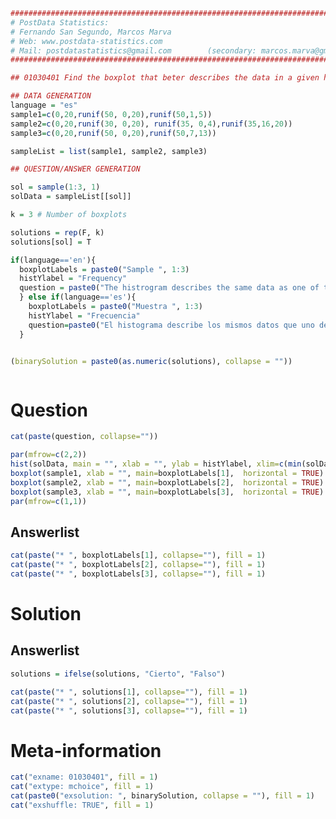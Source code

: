 
```r

################################################################################
# PostData Statistics: 
# Fernando San Segundo, Marcos Marva
# Web: www.postdata-statistics.com
# Mail: postdatastatistics@gmail.com        (secondary: marcos.marva@gmail.es)
################################################################################

## 01030401 Find the boxplot that beter describes the data in a given histogram.
```


```r
## DATA GENERATION
language = "es"
sample1=c(0,20,runif(50, 0,20),runif(50,1,5))
sample2=c(0,20,runif(30, 0,20), runif(35, 0,4),runif(35,16,20))
sample3=c(0,20,runif(50, 0,20),runif(50,7,13))

sampleList = list(sample1, sample2, sample3) 

## QUESTION/ANSWER GENERATION

sol = sample(1:3, 1)
solData = sampleList[[sol]]

k = 3 # Number of boxplots

solutions = rep(F, k)
solutions[sol] = T

if(language=='en'){
  boxplotLabels = paste0("Sample ", 1:3)
  histYlabel = "Frequency"
  question = paste0("The histrogram describes the same data as one of the following boxplots. Choose the right boxplot.")
  } else if(language=='es'){
    boxplotLabels = paste0("Muestra ", 1:3)
    histYlabel = "Frecuencia"
    question=paste0("El histograma describe los mismos datos que uno de los diagramas de caja y bigotes (boxplot). Elige el boxplot correcto.")
  }


(binarySolution = paste0(as.numeric(solutions), collapse = ""))



```


Question
========

```r
cat(paste(question, collapse=""))
```


```r
par(mfrow=c(2,2))
hist(solData, main = "", xlab = "", ylab = histYlabel, xlim=c(min(solData), max(solData)))
boxplot(sample1, xlab = "", main=boxplotLabels[1],  horizontal = TRUE) 
boxplot(sample2, xlab = "", main=boxplotLabels[2],  horizontal = TRUE)
boxplot(sample3, xlab = "", main=boxplotLabels[3],  horizontal = TRUE)
par(mfrow=c(1,1))
```


Answerlist
----------

```r
cat(paste("* ", boxplotLabels[1], collapse=""), fill = 1)
cat(paste("* ", boxplotLabels[2], collapse=""), fill = 1)
cat(paste("* ", boxplotLabels[3], collapse=""), fill = 1)
```




Solution
========

Answerlist
----------

```r
solutions = ifelse(solutions, "Cierto", "Falso")
```



```r
cat(paste("* ", solutions[1], collapse=""), fill = 1)
cat(paste("* ", solutions[2], collapse=""), fill = 1)
cat(paste("* ", solutions[3], collapse=""), fill = 1)
```


Meta-information
================

```r
cat("exname: 01030401", fill = 1)
cat("extype: mchoice", fill = 1)
cat(paste0("exsolution: ", binarySolution, collapse = ""), fill = 1)
cat("exshuffle: TRUE", fill = 1)
```





